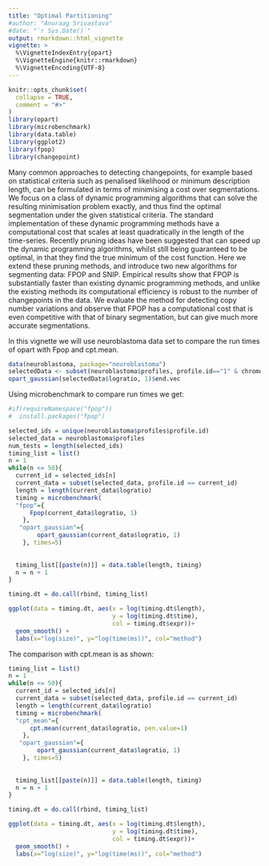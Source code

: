 ```yaml
---
title: "Optimal Partitioning"
#author: "Anuraag Srivastava"
#date: "`r Sys.Date()`"
output: rmarkdown::html_vignette
vignette: >
  %\VignetteIndexEntry{opart}
  %\VignetteEngine{knitr::rmarkdown}
  %\VignetteEncoding{UTF-8}
---
```


```r
knitr::opts_chunk$set(
  collapse = TRUE,
  comment = "#>"
)
library(opart)
library(microbenchmark)
library(data.table)
library(ggplot2)
library(fpop)
library(changepoint)
```

Many common approaches to detecting changepoints, for example based on statistical criteria such as penalised likelihood or minimum description length, can be formulated in terms of minimising a cost over segmentations. We focus on a class of dynamic programming algorithms that can solve the resulting minimisation problem exactly, and thus find the optimal segmentation under the given statistical criteria. The standard implementation of these dynamic programming methods have a computational cost that scales at least quadratically in the length of the time-series. Recently pruning ideas have been suggested that can speed up the dynamic programming algorithms, whilst still being guaranteed to be optimal, in that they find the true minimum of the cost function. Here we extend these pruning methods, and introduce two new algorithms for segmenting data: FPOP and SNIP. Empirical results show that FPOP is substantially faster than existing dynamic programming methods, and unlike the existing methods its computational efficiency is robust to the number of changepoints in the data. We evaluate the method for detecting copy number variations and observe that FPOP has a computational cost that is even competitive with that of binary segmentation, but can give much more accurate segmentations.

In this vignette we will use neuroblastoma data set to compare the run times of opart with Fpop and cpt.mean.

```r
data(neuroblastoma, package="neuroblastoma")
selectedData <- subset(neuroblastoma$profiles, profile.id=="1" & chromosome=="1")
opart_gaussian(selectedData$logratio, 1)$end.vec
```


Using microbenchmark to compare run times we get:

```r
#if(requireNamespace("fpop"))
#  install.packages("fpop")

selected_ids = unique(neuroblastoma$profiles$profile.id)
selected_data = neuroblastoma$profiles
num_tests = length(selected_ids)
timing_list = list()
n = 1
while(n <= 50){
  current_id = selected_ids[n]
  current_data = subset(selected_data, profile.id == current_id)
  length = length(current_data$logratio)
  timing = microbenchmark(
  "fpop"={
      Fpop(current_data$logratio, 1)
    },
   "opart_gaussian"={
        opart_gaussian(current_data$logratio, 1)
    }, times=5)
  
  
  timing_list[[paste(n)]] = data.table(length, timing)
  n = n + 1
}

timing.dt = do.call(rbind, timing_list)
```

```r
ggplot(data = timing.dt, aes(x = log(timing.dt$length), 
                             y = log(timing.dt$time), 
                             col = timing.dt$expr))+
  geom_smooth() +
  labs(x="log(size)", y="log(time(ms))", col="method")
```


The comparison with cpt.mean is as shown:

```r
timing_list = list()
n = 1
while(n <= 50){
  current_id = selected_ids[n]
  current_data = subset(selected_data, profile.id == current_id)
  length = length(current_data$logratio)
  timing = microbenchmark(
  "cpt_mean"={
      cpt.mean(current_data$logratio, pen.value=1)
    },
   "opart_gaussian"={
        opart_gaussian(current_data$logratio, 1)
    }, times=5)
  
  
  timing_list[[paste(n)]] = data.table(length, timing)
  n = n + 1
}

timing.dt = do.call(rbind, timing_list)
```

```r
ggplot(data = timing.dt, aes(x = log(timing.dt$length), 
                             y = log(timing.dt$time), 
                             col = timing.dt$expr))+
  geom_smooth() +
  labs(x="log(size)", y="log(time(ms))", col="method")
```
